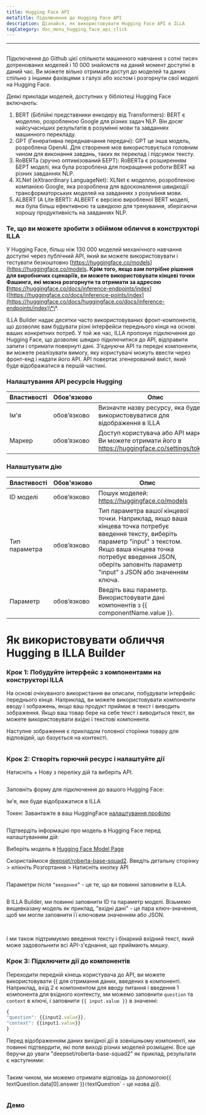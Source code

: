 ```yaml
---
title: Hugging Face API
metaTitle: Підключення до Hugging Face API
description: Дізнайся, як використовувати Hugging Face API в ILLA
tagCategory: doc_menu_hugging_face_api_click
---
```


* * *

## <Heading hidden>Гортаючий API</Heading>

Підключення до Github цієї спільноти машинного навчання з сотні тисяч дотренованих моделей і 10 000 знайомств на даний момент доступні в даний час. Ви можете вільно отримати доступ до моделей та даних спільно з іншими фахівцями з галузі або хостом і розгорнути свої моделі на Hugging Face.

Деякі приклади моделей, доступних у бібліотеці Hugging Face включають:

1.  BERT (Біблійні представники енкодеру від Transformers): BERT є моделлю, розробленою Google для різних задач NLP. Він досяг найсучасніших результатів в розумінні мови та завданнях машинного перекладу.
2.  GPT (Генеративна переднавчання передачі): GPT це інша модель, розроблена OpenAI. Для створення мов використовується головним чином для виконання завдань, таких як переклад і підсумок тексту.
3.  RoBERTa (зручно оптимізований БЕРТ): RoBERTa є розширенням БЕРТ моделі, яка була розроблена для покращення роботи BERT на різних завданнях NLP.
4.  XLNet (eXtraordinary LanguageNet): XLNet є моделлю, розробленою компанією Google, яка розроблена для вдосконалення швидкодії трансформаторських моделей на завданнях з розуміння мови.
5.  ALBERT (A Lite BERT): ALBERT є версією виробленої BERT моделі, яка була більш ефективною та швидкою для тренування, зберігаючи хорошу продуктивність на завданнях NLP.

### Те, що ви можете зробити з обіймом обличчя в конструкторі ILLA

У Hugging Face, більш ніж 130 000 моделей механічного навчання доступні через публічний API, який ви можете використовувати і тестувати безкоштовно \[<https://huggingface.co/models>](<https://huggingface.co/models>**. Крім того, якщо вам потрібне рішення для виробничих сценаріїв, ви можете використовувати кінцеві точки Фашинга, які можна розгорнути та отримати за адресою \[**<https://huggingface.co/docs/inference-endpoints/index>]([https://huggingface.co/docs/inference-points/index](https://huggingface.co/docs/huggingface.co/docs/inference-endpoints/index)\*\*.

ILLA Builder надає десятки часто використовуваних фронт-компонентів, що дозволяє вам будувати різні інтерфейси переднього кінця на основі ваших конкретних потреб. У той же час, ILLA пропонує підключення до Hugging Face, що дозволяє швидко підключитися до API, відправити запити і отримати повернуті дані. З'єднуючи API та передні компоненти, ви можете реалізувати вимогу, яку користувачі можуть ввести через фронт-енд і надати його API. API повертає згенерований вміст, який буде відображатися в першій частині.

### Налаштування API ресурсів Hugging

| Властивості | Обов'язково | Опис                                                                                                  |
| ----------- | ----------- | ----------------------------------------------------------------------------------------------------- |
| Ім'я        | обов’язково | Визначте назву ресурсу, яка буде використовуватися для відображення в ILLA                            |
| Маркер      | обов’язково | Доступ користувача або API маркер. Ви можете отримати його в https://huggingface.co/settings/tokens.  |

### Налаштувати дію

| Властивості   | Обов'язково | Опис                                                                                                                                                                                                                                                 |
| ------------- | ----------- | ---------------------------------------------------------------------------------------------------------------------------------------------------------------------------------------------------------------------------------------------------- |
| ID моделі     | обов’язково | Пошук моделей: https://huggingface.co/models                                                                                                                                                                                                         |
| Тип параметра | обов’язково | Тип параметра вашої кінцевої точки. Наприклад, якщо ваша кінцева точка потребує введення тексту, виберіть параметр "input" з текстом. Якщо ваша кінцева точка потребує введення JSON, оберіть заповніть параметр "input" з JSON або значенням ключа. |
| Параметр      | обов’язково | Введіть ваш параметр. Використовувати дані компонентів з {{ componentName.value }}.                                                                                                                                                                  |

# Як використовувати обличчя Hugging в ILLA Builder

### Крок 1: Побудуйте інтерфейс з компонентами на конструкторі ILLA

На основі очікуваного використання ви описали, побудувати інтерфейс переднього кінця. Наприклад, ви можете використовувати компоненти вводу і зображень, якщо ваш продукт приймає в текст і виводить зображення. Якщо ваш товар бере на себе текст і виводиться текст, ви можете використовувати вхідні і текстові компоненти.

Наступне зображення є прикладом головної сторінки товару для відповідей, що базується на контексті.

<img src='https://cdn.illacloud.com/official-website/img/docs/connect/hfapi1.png' alt="" />

### Крок 2: Створіть горючий ресурс і налаштуйте дії

Натисніть + Нову з переліку дій та виберіть API.

<img src='https://cdn.illacloud.com/official-website/img/docs/connect/hfapi2.png' alt="" />

Заповніть форму для підключення до вашого Hugging Face:

Ім'я, яке буде відображатися в ILLA

Токен: Завантажте в ваш HuggingFace [налаштування профілю]([https://huggingface.co/settings/tokens](https://huggingface.co/settings/tokens))

<img src='https://cdn.illacloud.com/official-website/img/docs/connect/hfapi3.png' alt="" />

Підтвердіть інформацію про модель в Hugging Face перед налаштуванням дій:

Виберіть модель в [Hugging Face Model Page]([https://huggingface.co/models](https://huggingface.co/models))

Скористаймося [deepset/roberta-base-squad2]([https://huggingface.co/deepset/roberta-base-squad2](https://huggingface.co/deepset/roberta-base-squad2)). Введіть детальну сторінку > клікніть Розгортання > Натисніть кнопку API

<img src='https://cdn.illacloud.com/official-website/img/docs/connect/hfapi4.png' alt="" />

Параметри після `“введення”` - це те, що ви повинні заповнити в ILLA. 

<img src='https://cdn.illacloud.com/official-website/img/docs/connect/hfapi5.png' alt="" />

В ILLA Builder, ми повинні заповнити ID та параметр моделі. Візьмемо вищевказану модель як приклад, "вхідні дані" - це пара ключ-значення, щоб ми могли заповнити її ключовим значенням або JSON. 

<img src='https://cdn.illacloud.com/official-website/img/docs/connect/hfapi6.png' alt="" />

<img src='https://cdn.illacloud.com/official-website/img/docs/connect/hfapi7.png' alt="" />

І ми також підтримуємо введення тексту і бінарний вхідний текст, який може задовольнити всі API-з'єднання, що приймають мишку.

### Крок 3: Підключити дії до компонентів

Переходити передній кінець користувача до API, ви можете використовувати {{ для отримання даних, введених в компоненті. Наприклад, вхід 2 є компонентом для вводу питання і введення 1 компонента для вхідного контексту, ми можемо заповнити `question` та `context` в ключі, і заповнити `{{ input.value }}` в значенні:

```jsx
{
"question": {{input2.value}},
"context": {{input1.value}}
}
```

Перед відображенням даних вихідної дії в зовнішньому компоненті, ми повинні підтвердити, які поля виході різних моделей розміщені. Все ще беручи до уваги "deepset/roberta-base-squad2" як приклад, результати є наступними:

<img src='https://cdn.illacloud.com/official-website/img/docs/connect/hfapi8.png' alt="" />

Таким чином, ми можемо отримати відповідь за допомогою{{ textQuestion.data[0].answer }}`(`textQuestion\` - це назва дії). 

<img src='https://cdn.illacloud.com/official-website/img/docs/connect/hfapi9.png' alt="" />

### Демо

<img src='https://cdn.illacloud.com/official-website/img/docs/connect/hfapi10.gif' alt="" />

<img src='https://cdn.illacloud.com/official-website/img/docs/connect/hfapi11.gif' alt="" />
